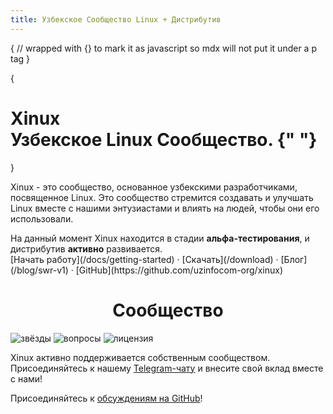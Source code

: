 ```yaml
---
title: Узбекское Сообщество Linux + Дистрибутив
---
```



{
// wrapped with {} to mark it as javascript so mdx will not put it under a p tag
}

{
<h1 className="max-w-5xl text-center mx-auto text-6xl font-extrabold tracking-tighter leading-[1.1] sm:text-7xl lg:text-7xl xl:text-7xl mt-10">
  Xinux
  <br className="hidden lg:block" />
  <span className="inline-block text-transparent bg-clip-text bg-gradient-to-r from-blue-500 to-orange-500 ">
    Узбекское Linux Сообщество.
  </span>{" "}
</h1>
}

Xinux - это сообщество, основанное узбекскими разработчиками, посвященное Linux. Это сообщество стремится создавать и улучшать Linux вместе с нашими энтузиастами и влиять
на людей, чтобы они его использовали.

<Callout emoji="✅">
  На данный момент Xinux находится в стадии <strong>альфа-тестирования</strong>, и дистрибутив <strong>активно</strong> развивается.
</Callout>

<div className="mt-16 mb-20 text-center">
  [Начать работу](/docs/getting-started) · [Скачать](/download) · [Блог](/blog/swr-v1) · [GitHub](https://github.com/uzinfocom-org/xinux)
</div>

<h1 align="center">Сообщество</h1>

<p className="flex h-6 align-middle justify-center">
  <img alt="звёзды" src="https://img.shields.io/github/stars/uzinfocom-org/xinux" className="inline-block mr-2"/>
  <img alt="вопросы" src="https://img.shields.io/github/issues/uzinfocom-org/xinux" className="inline-block mr-2"/>
  <img alt="лицензия" src="https://img.shields.io/badge/License-GPLv3-blue.svg" className="inline-block mr-2"/>
</p>

Xinux активно поддерживается собственным сообществом. Присоединяйтесь к нашему [Telegram-чату](https://t.me/xinuxuz) и внесите свой вклад вместе с нами!

Присоединяйтесь к [обсуждениям на GitHub](https://github.com/orgs/uzinfocom-org/discussions)!
